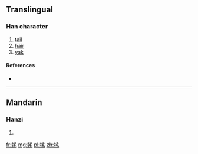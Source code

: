 {{also|氂|犛}}
==Translingual==

===Han character===
{{Han char|rn=93|rad=牛|as=04|sn=8|four=|canj=HQHQU}}

# [[tail]]
# [[hair]]
# [[yak]]

====References====
* {{Han ref|kx=0698.080|dkj=19942|dj=1110.060|hdz=31803.180|uh=7266|ud=29286}}

----

==Mandarin==

===Hanzi===
{{cmn-hanzi|tra=氂|pin=[[máo]] ([[mao2]])|wg=mao<sup>2</sup>}}

# {{defn|lang=cmn|sort=牛04}}

[[fr:牦]]
[[mg:牦]]
[[pl:牦]]
[[zh:牦]]